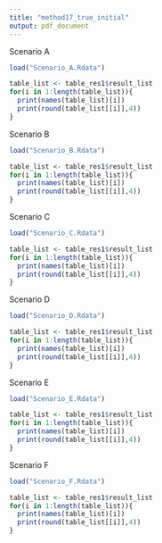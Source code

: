 ```yaml
---
title: "method17_true_initial"
output: pdf_document
---
```

Scenario A
```r
load("Scenario_A.Rdata")
```


```r
table_list <- table_res1$result_list
for(i in 1:length(table_list)){
  print(names(table_list)[i])
  print(round(table_list[[i]],4))
}
```

\pagebreak
Scenario B
```r
load("Scenario_B.Rdata")
```


```r
table_list <- table_res1$result_list
for(i in 1:length(table_list)){
  print(names(table_list)[i])
  print(round(table_list[[i]],4))
}
```

\pagebreak
Scenario C
```r
load("Scenario_C.Rdata")
```


```r
table_list <- table_res1$result_list
for(i in 1:length(table_list)){
  print(names(table_list)[i])
  print(round(table_list[[i]],4))
}
```

\pagebreak
Scenario D
```r
load("Scenario_D.Rdata")
```


```r
table_list <- table_res1$result_list
for(i in 1:length(table_list)){
  print(names(table_list)[i])
  print(round(table_list[[i]],4))
}
```


\pagebreak
Scenario E
```r
load("Scenario_E.Rdata")
```


```r
table_list <- table_res1$result_list
for(i in 1:length(table_list)){
  print(names(table_list)[i])
  print(round(table_list[[i]],4))
}
```


\pagebreak
Scenario F
```r
load("Scenario_F.Rdata")
```


```r
table_list <- table_res1$result_list
for(i in 1:length(table_list)){
  print(names(table_list)[i])
  print(round(table_list[[i]],4))
}
```




